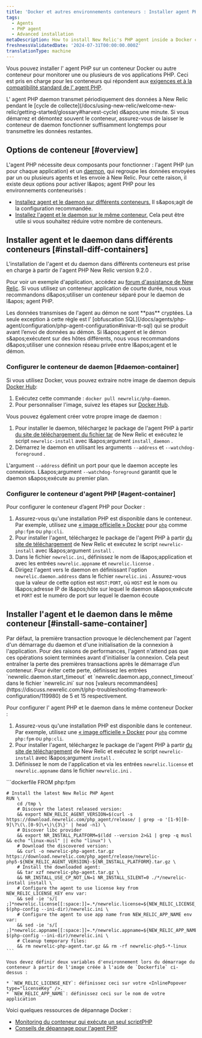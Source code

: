 ```yaml
---
title: 'Docker et autres environnements conteneurs : Installer agent PHP'
tags:
  - Agents
  - PHP agent
  - Advanced installation
metaDescription: How to install New Relic's PHP agent inside a Docker container or other container to monitor your PHP apps.
freshnessValidatedDate: '2024-07-31T00:00:00.000Z'
translationType: machine
---
```


Vous pouvez installer l' agent PHP sur un conteneur Docker ou autre conteneur pour monitorer une ou plusieurs de vos applications PHP. Ceci est pris en charge pour les conteneurs qui répondent aux [exigences et à la compatibilité standard de l' agent PHP](/docs/agents/php-agent/getting-started/php-agent-compatibility-requirements).

<Callout variant="important">
  L' agent PHP daemon transmet périodiquement des données à New Relic pendant le [cycle de collecte](/docs/using-new-relic/welcome-new-relic/getting-started/glossary#harvest-cycle) d&amp;apos;une minute. Si vous démarrez et démontez souvent le conteneur, assurez-vous de laisser le conteneur de daemon fonctionner suffisamment longtemps pour transmettre les données restantes.
</Callout>

## Options de conteneur [#overview]

L'agent PHP nécessite deux composants pour fonctionner : l'agent PHP (un pour chaque application) et un [daemon](/docs/agents/php-agent/getting-started/new-relic-daemon-processes), qui regroupe les données envoyées par un ou plusieurs agents et les envoie à New Relic. Pour cette raison, il existe deux options pour activer l&amp;apos; agent PHP pour les environnements conteneurisés :

* [Installez agent et le daemon sur différents conteneurs.](#install-diff-containers) Il s&amp;apos;agit de la configuration recommandée.
* [Installez l'agent et le daemon sur le même conteneur.](#install-same-container) Cela peut être utile si vous souhaitez réduire votre nombre de conteneurs.

## Installer agent et le daemon dans différents conteneurs [#install-diff-containers]

L'installation de l'agent et du daemon dans différents conteneurs est prise en charge à partir de l'agent PHP New Relic version 9.2.0 .

Pour voir un exemple d'application, accédez au [forum d'assistance de New Relic](https://discuss.newrelic.com/t/relic-solution-php-agent-and-daemon-containers/84841). Si vous utilisez un conteneur application de courte durée, nous vous recommandons d&amp;apos;utiliser un conteneur séparé pour le daemon de l&amp;apos; agent PHP.

<Callout variant="caution">
  Les données transmises de l'agent au démon ne sont **pas** cryptées. La seule exception à cette règle est l’ [obfuscation SQL](/docs/agents/php-agent/configuration/php-agent-configuration#inivar-tt-sql) qui se produit avant l’envoi de données au démon. Si l&amp;apos;agent et le démon s&amp;apos;exécutent sur des hôtes différents, nous vous recommandons d&amp;apos;utiliser une connexion réseau privée entre l&amp;apos;agent et le démon.
</Callout>

### Configurer le conteneur de daemon [#daemon-container]

Si vous utilisez Docker, vous pouvez extraire notre image de daemon depuis [Docker Hub](https://hub.docker.com/r/newrelic/php-daemon):

1. Exécutez cette commande : `docker pull newrelic/php-daemon`.
2. Pour personnaliser l'image, suivez les étapes sur [Docker Hub](https://hub.docker.com/r/newrelic/php-daemon).

Vous pouvez également créer votre propre image de daemon :

1. Pour installer le daemon, téléchargez le package de l'agent PHP à partir [du site de téléchargement du fichier tar](/docs/agents/php-agent/installation/php-agent-installation-tar-file) de New Relic et exécutez le script `newrelic-install` avec l&amp;apos;argument `install_daemon` .
2. Démarrez le daemon en utilisant les arguments `--address` et `--watchdog-foreground` .

L'argument `--address` définit un port pour que le daemon accepte les connexions. L&amp;apos;argument `--watchdog-foreground` garantit que le daemon s&amp;apos;exécute au premier plan.

### Configurer le conteneur d'agent PHP [#agent-container]

Pour configurer le conteneur d’agent PHP pour Docker :

1. Assurez-vous qu'une installation PHP est disponible dans le conteneur. Par exemple, utilisez une [« image officielle » Docker](https://github.com/docker-library/official-images#what-are-official-images) pour [`php`](https://hub.docker.com/_/php/) comme `php:fpm` ou `php:cli`.
2. Pour installer l'agent, téléchargez le package de l'agent PHP à partir [du site de téléchargement](https://download.newrelic.com/php_agent/release/) de New Relic et exécutez le script `newrelic-install` avec l&amp;apos;argument `install` .
3. Dans le fichier `newrelic.ini`, définissez le nom de l&amp;apos;application et <InlinePopover type="licenseKey" />avec les entrées `newrelic.appname` et `newrelic.license` .
4. Dirigez l'agent vers le daemon en définissant l'option `newrelic.daemon.address` dans le fichier `newrelic.ini` . Assurez-vous que la valeur de cette option est `HOST:PORT`, où `HOST` est le nom ou l&amp;apos;adresse IP de l&amp;apos;hôte sur lequel le daemon s&amp;apos;exécute et `PORT` est le numéro de port sur lequel le daemon écoute

## Installer l'agent et le daemon dans le même conteneur [#install-same-container]

<Callout variant="caution">
  Par défaut, la première transaction provoque le déclenchement par l'agent d'un démarrage du daemon et d'une initialisation de la connexion à l'application. Pour des raisons de performances, l'agent n'attend pas que ces opérations soient terminées avant d'initialiser la connexion. Cela peut entraîner la perte des premières transactions après le démarrage d’un conteneur. Pour éviter cette perte, définissez les entrées `newrelic.daemon.start_timeout` et `newrelic.daemon.app_connect_timeout` dans le fichier `newrelic.ini` sur nos [valeurs recommandées](https://discuss.newrelic.com/t/php-troubleshooting-framework-configuration/119980) de 5 et 15 respectivement.
</Callout>

Pour configurer l' agent PHP et le daemon dans le même conteneur Docker :

1. Assurez-vous qu'une installation PHP est disponible dans le conteneur. Par exemple, utilisez une [« image officielle » Docker](https://github.com/docker-library/official-images#what-are-official-images) pour [`php`](https://hub.docker.com/_/php/) comme `php:fpm` ou `php:cli`.
2. Pour installer l'agent, téléchargez le package de l'agent PHP à partir [du site de téléchargement](https://download.newrelic.com/php_agent/release/) de New Relic et exécutez le script `newrelic-install` avec l&amp;apos;argument `install` .
3. Définissez le nom de l'application et <InlinePopover type="licenseKey" />via les entrées `newrelic.license` et `newrelic.appname` dans le fichier `newrelic.ini` .

<CollapserGroup>
  <Collapser id="dockerfile-example" title="Exemple de fichier Docker">
    ```dockerfile
    FROM php:fpm

    # Install the latest New Relic PHP Agent
    RUN \
        cd /tmp \
        # Discover the latest released version:
        && export NEW_RELIC_AGENT_VERSION=$(curl -s https://download.newrelic.com/php_agent/release/ | grep -o '[1-9][0-9]\?\(\.[0-9]\+\)\{3\}' | head -n1) \
        # Discover libc provider
        && export NR_INSTALL_PLATFORM=$(ldd --version 2>&1 | grep -q musl && echo "linux-musl" || echo "linux") \
        # Download the discovered version:
        && curl -o newrelic-php-agent.tar.gz https://download.newrelic.com/php_agent/release/newrelic-php5-${NEW_RELIC_AGENT_VERSION}-${NR_INSTALL_PLATFORM}.tar.gz \
        # Install the downloaded agent:
        && tar xzf newrelic-php-agent.tar.gz \
        && NR_INSTALL_USE_CP_NOT_LN=1 NR_INSTALL_SILENT=0 ./*/newrelic-install install \
        # Configure the agent to use license key from NEW_RELIC_LICENSE_KEY env var:
        && sed -ie 's/[ ;]*newrelic.license[[:space:]]=.*/newrelic.license=${NEW_RELIC_LICENSE_KEY}/' $(php-config --ini-dir)/newrelic.ini \
        # Configure the agent to use app name from NEW_RELIC_APP_NAME env var:
        && sed -ie 's/[ ;]*newrelic.appname[[:space:]]=.*/newrelic.appname=${NEW_RELIC_APP_NAME}/' $(php-config --ini-dir)/newrelic.ini \
        # Cleanup temporary files:
        && rm newrelic-php-agent.tar.gz && rm -rf newrelic-php5-*-linux
    ```

    Vous devez définir deux variables d'environnement lors du démarrage du conteneur à partir de l'image créée à l'aide de `Dockerfile` ci-dessus :

    * `NEW_RELIC_LICENSE_KEY`: définissez ceci sur votre <InlinePopover type="licenseKey" />.
    * `NEW_RELIC_APP_NAME`: définissez ceci sur le nom de votre application
  </Collapser>
</CollapserGroup>

<Callout variant="tip">
  Voici quelques ressources de dépannage Docker :

  * [Monitoring du conteneur qui exécute un seul scriptPHP](https://discuss.newrelic.com/t/relic-solution-single-php-script-docker-containers/80386)
  * [Conseils de dépannage pour l'agent PHP](https://discuss.newrelic.com/t/php-troubleshooting-framework-configuration/119980)
</Callout>

<InstallFeedback />